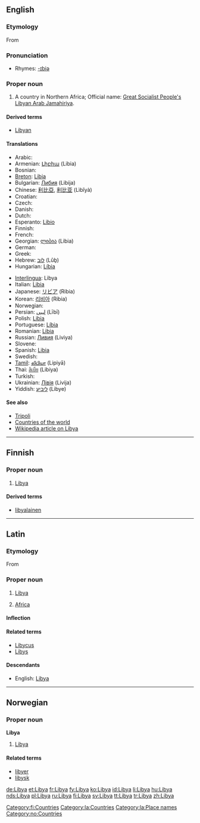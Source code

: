 ==English==

===Etymology===
From {{etyl|grc|en}} {{term|Λιβύη|tr=Libuē|sc=polytonic|lang=grc}}

===Pronunciation===
* Rhymes: [[Rhymes:English:-ɪbiə|-ɪbiə]]

===Proper noun===
{{en-proper noun}}

# A country in Northern Africa; Official name: [[Great Socialist People's Libyan Arab Jamahiriya]].

====Derived terms====
* [[Libyan]]

====Translations====
{{trans-top|country in Northern Africa}}
* Arabic: {{t-|ar|ليبيا|sc=Arab}}
* Armenian: [[Լիբիա]] (Libia)
* Bosnian: {{t-|bs|Libija|f}}
* [[Breton]]: [[Libia]]
* Bulgarian: [[Либия]] (Libija)
* Chinese: [[利比亞]], [[利比亚]] (Lìbǐyà)
* Croatian: {{t-|hr|Libija|f}}
* Czech: {{t-|cs|Libye|f}}
* Danish: {{t-|da|Libyen}}
* Dutch: {{t-|nl|Libië}}
* Esperanto: [[Libio]]
* Finnish: {{t+|fi|Libya}}
* French: {{t+|fr|Libye|f}}
* Georgian: [[ლიბია]] (Libia)
* German: {{t+|de|Libyen|n}}
* Greek: {{t|el|Λιβύη|f|tr=Livýi}}
* Hebrew: [[לוב]] (Lûḇ)
* Hungarian: [[Líbia]]
{{trans-mid}}
* [[Interlingua]]: Libya
* Italian: [[Libia]] {{f}}
* Japanese: [[リビア]] (Ribia)
* Korean: [[리비아]] (Ribia)
* Norwegian: {{t-|no|Libya}}
* Persian: [[لیبی]] (Lībī)
* Polish: [[Libia]]
* Portuguese: [[Líbia]]
* Romanian: [[Libia]] {{f}}
* Russian: [[Ливия]] (Liviya)
* Slovene: {{t+|sl|Libija|f}}
* Spanish: [[Libia]]
* Swedish: {{t+|sv|Libyen}}
* [[Tamil]]: [[லிபியா]] (Lipiyā)
* Thai: [[ลิเบีย]] (Libiya)
* Turkish: {{t+|tr|Libya}}
* Ukrainian: [[Лівія]] (Livija)
* Yiddish: [[ליביע]] (Libye)
{{trans-bottom}}

====See also====
* [[Tripoli]]
* [[Appendix:Countries of the world|Countries of the world]]
* [[w:Libya|Wikipedia article on Libya]]

----

==Finnish==
{{wikipedia|lang=fi}}

===Proper noun===
{{fi-noun|proper=true}}

# [[#English|Libya]]

====Derived terms====
* [[libyalainen]]

[[Category:fi:Countries]]

----

==Latin==

===Etymology===
From {{AGr.|la}} {{term|Λιβύη|tr=Libyē|lang=grc|sc=polytonic}}

===Proper noun===
{{la-proper noun|Libya|Libyae|Libyae|f|first}}

# [[#English|Libya]]
# {{context|by extension}} [[Africa]]

====Inflection====
{{la-decl-1st-loc|Liby}}

====Related terms====
* [[Libycus]]
* [[Libys]]

====Descendants====
* English: [[#English|Libya]]

[[Category:la:Countries]]
[[Category:la:Place names]]

----

==Norwegian==

===Proper noun===
'''Libya'''

# [[#English|Libya]]

====Related terms====
* [[libyer]]
* [[libysk]]

[[Category:no:Countries]]

[[de:Libya]]
[[et:Libya]]
[[fr:Libya]]
[[fy:Libya]]
[[ko:Libya]]
[[id:Libya]]
[[li:Libya]]
[[hu:Libya]]
[[nds:Libya]]
[[pl:Libya]]
[[ru:Libya]]
[[fi:Libya]]
[[sv:Libya]]
[[tt:Libya]]
[[tr:Libya]]
[[zh:Libya]]